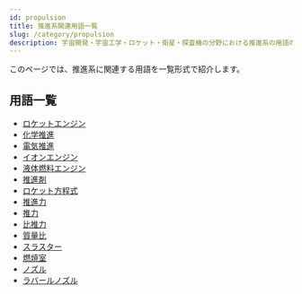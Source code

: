 ```yaml
---
id: propulsion
title: 推進系関連用語一覧
slug: /category/propulsion
description: 宇宙開発・宇宙工学・ロケット・衛星・探査機の分野における推進系の用語の一覧です．意味・定義・概要・説明ページへと移ることができます．
---
```



<Head>
  <script type="application/ld+json">
    {`{
      "@context": "https://schema.org",
      "@type": "DefinedTerm",
      "name": "推進系関連用語一覧",
      "inDefinedTermSet": "https://www.space-portal.org",
      "termCode": "category/propulsion",
      "description": "宇宙開発・宇宙工学・ロケット・衛星・探査機の分野における推進系用語の一覧です．意味・定義・概要・説明ページへと移ることができます．",
      "url": "https://www.space-portal.org/docs/category/propulsion"
    }`}
  </script>
</Head>

このページでは、推進系に関連する用語を一覧形式で紹介します。

## 用語一覧

- [ロケットエンジン](/docs/rocket/propulsion/rocket-engine/)
- [化学推進](/docs/rocket/propulsion/type/chemical-propulsion/)
- [電気推進](/docs/rocket/propulsion/type/electric-propulsion/)
- [イオンエンジン](/docs/rocket/propulsion/type/ion-engine/)
- [液体燃料エンジン](/docs/rocket/propulsion/type/liquid-engine/) 
- [推進剤](/docs/rocket/propulsion/system/propellant/)
- [ロケット方程式](/docs/rocket/propulsion/system/rocket-equation/)
- [推進力](/docs/rocket/propulsion/system/propulsion/)
- [推力](/docs/rocket/propulsion/system/thrust/)
- [比推力](/docs/rocket/propulsion/system/isp/)
- [質量比](/docs/rocket/propulsion/system/mass-ratio/)
- [スラスター](/docs/rocket/propulsion/system/thruster/)
- [燃焼室](/docs/rocket/propulsion/system/combustion-chamber/)
- [ノズル](/docs/rocket/propulsion/system/nozzle/)
- [ラバールノズル](/docs/rocket/propulsion/system/laval-nozzle/)